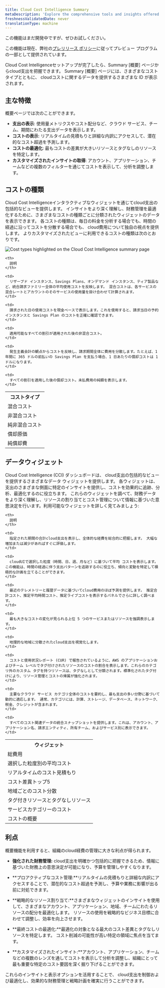 ```yaml
---
title: Cloud Cost Intelligence Summary
metaDescription: 'Explore the comprehensive tools and insights offered by Cloud Cost Intelligence to effectively monitor and analyze your cloud spending. Discover detailed views of your total, average, and real-time costs, top variances, and regional spreads. Learn how to categorize expenses by account, application, billing entity, owning team, and service for optimal financial management.'
freshnessValidatedDate: never
translationType: machine
---
```


<Callout title="プレビュー">
  この機能はまだ開発中ですが、ぜひお試しください。

  この機能は現在、弊社の[プレリリース ポリシー](/docs/licenses/license-information/referenced-policies/new-relic-pre-release-policy)に従ってプレビュー プログラムの一部として提供されています。
</Callout>

Cloud Cost Intelligenceセットアップが完了したら、Summary \[概要] ページからcloud支出を把握できます。 Summary \[概要] ページには、さまざまなコスト タイプとともに、 cloudコストに関するデータを提供するさまざまな ID が表示されます。

## 主な特徴

概要ページでは次のことができます。

* **支出の表示**: 使用量メトリクスやコスト配分など、クラウド サービス、チーム、期間にわたる支出データを表示します。
* **コストの表示**: リアルタイムの見積もりと詳細な内訳にアクセスして、潜在的なコスト超過を予測します。
* **コストの最適化**: 最もコストの差異が大きいリソースとタグなしのリソースを特定します。
* **カスタマイズされたインサイトの取得**: アカウント、アプリケーション、チームなどの複数のフィルターを通じてコストを表示して、分析を調整します。

## コストの種類

Cloud Cost Intelligenceインタラクティブなウィジェットを通じてcloud支出の包括的なビューを提供します。 インサイトをより深く理解し、財務管理を最適化するために、さまざまなコストの種類ごとに分類されたウィジェットのデータを表示できます。 各コストの種類は、毎日の料金を分析する場合でも、時間の経過に沿ってコストを分散する場合でも、 cloud費用について独自の視点を提供します。 よりカスタマイズされたビューに利用できるコストの種類は次のとおりです。

<img title="Cost types highlighted on the Cloud Cost Intelligence summary page" alt="Cost types highlighted on the Cloud Cost Intelligence summary page" src="/images/cci_cost_types.webp" />

<table>
  <tr>
    <th>
      コストタイプ
    </th>

    <th>
      説明
    </th>
  </tr>

  <tr>
    <td>
      混合コスト
    </td>

    <td>
      リザーブド インスタンス、Savings Plans、オンデマンド インスタンス、ティア製品など、統合請求ファミリー全体の平均使用コストを反映します。 混合コストは、各サービスの混合レートとアカウントのそのサービスの使用量を掛け合わせて計算されます。
    </td>
  </tr>

  <tr>
    <td>
      非混合コスト
    </td>

    <td>
      請求された日の使用コストを現金ベースで表示します。これを使用すると、請求当日の予約インスタンスと Savings Plan のコストを正確に確認できます。
    </td>
  </tr>

  <tr>
    <td>
      純非混合コスト
    </td>

    <td>
      適用可能なすべての割引が適用された後の非混合コスト。
    </td>
  </tr>

  <tr>
    <td>
      償却原価
    </td>

    <td>
      発生主義会計の観点からコストを反映し、請求期間全体に費用を分散します。たとえば、1 年間に 365 ドルの前払いの Savings Plan を支払う場合、1 日あたりの償却コストは 1 ドルになります。
    </td>
  </tr>

  <tr>
    <td>
      純償却費
    </td>

    <td>
      すべての割引を適用した後の償却コスト。未払費用の純額を表示します。
    </td>
  </tr>
</table>

## データウィジェット

Cloud Cost Intelligence (CCI) ダッシュボードは、 cloud支出の包括的なビューを提供するさまざまなデータ ウィジェットを提供します。 各ウィジェットは、支出のさまざまな側面に特定のインサイトを提供し、コストを効果的に追跡、分析、最適化するのに役立ちます。 これらのウィジェットを調べて、財務データをより深く理解し、リソースの割り当てとコスト管理について情報に基づいた意思決定を行います。利用可能なウィジェットを詳しく見てみましょう:

<table>
  <tr>
    <th>
      ウィジェット
    </th>

    <th>
      説明
    </th>
  </tr>

  <tr>
    <td>
      総費用
    </td>

    <td>
      指定された期間の合計cloud支出を表示し、全体的な経費を総合的に把握します。 大幅な増加または減少があればすぐに評価します。
    </td>
  </tr>

  <tr>
    <td>
      選択した粒度別の平均コスト
    </td>

    <td>
      cloudUIで選択した粒度（時間、日、週、月など）に基づいて平均 コストを表示します。この機能は、時間の経過に伴う支出パターンを追跡するのに役立ち、傾向と変動を特定して積極的な計画を立てることができます。
    </td>
  </tr>

  <tr>
    <td>
      リアルタイムのコスト見積もり
    </td>

    <td>
      最近のテレメトリーと履歴データに基づいてcloud費用のほぼ予測を提供します。 推定合計コスト、推定平均時間コスト、推定ライブコストを表示するパネルでさらに詳しく調べます。
    </td>
  </tr>

  <tr>
    <td>
      コスト差異トップ5
    </td>

    <td>
      最も大きなコストの変化が見られる上位 5 つのサービスまたはリソースを強調表示します。
    </td>
  </tr>

  <tr>
    <td>
      地域ごとのコスト分散
    </td>

    <td>
      地理的な地域に分散されたcloud支出を視覚化します。
    </td>
  </tr>

  <tr>
    <td>
      タグ付きリソースとタグなしリソース
    </td>

    <td>
      コストと使用状況レポート (CUR) で報告されているように、AWS のアプリケーションおよびチーム レベルでタグ付けされたリソースのコストの割合を表示します。これらのカテゴリ外のカスタム タグを持つリソースは、タグなしとして分類されます。標準化されたタグ付けにより、リソース管理とコストの帰属が強化されます。
    </td>
  </tr>

  <tr>
    <td>
      サービスカテゴリーのコスト
    </td>

    <td>
      主要なクラウド サービス カテゴリ全体のコストを要約し、最も支出の多い分野に基づいて動的に適応します。 通常、カテゴリには、計算、ストレージ、データベース、ネットワーク、税金、クレジットが含まれます。
    </td>
  </tr>

  <tr>
    <td>
      コストの概要
    </td>

    <td>
      すべてのコスト関連データの統合スナップショットを提供します。これは、アカウント、アプリケーション名、請求エンティティ、所有チーム、およびサービス別に表示できます。
    </td>
  </tr>
</table>

## 利点

概要機能を利用すると、組織のcloud経費の管理に大きな利点が得られます。

* **強化された財務管理:** cloud支出を明確かつ包括的に把握できるため、情報に基づいた財務上の意思決定が可能になり、予算を管理しやすくなります。

* **プロアクティブなコスト管理:**リアルタイムの見積もりと詳細な内訳にアクセスすることで、潜在的なコスト超過を予測し、予算や業務に影響が出る前に対処できます。

* **戦略的なリソース割り当て:**さまざまなウィジェットのインサイトを使用して、さまざまなアカウント、アプリケーション、地域、チームにわたるリソースの配分を最適化します。 リソースの使用を戦略的なビジネス目標に合わせて調整し、効率を向上させます。

* **最終コストの最適化:**最適化の対象となる最大のコスト差異とタグなしリソースを特定します。 コスト削減の可能性が高い特定の領域に焦点を当てます。

* **カスタマイズされたインサイト:**アカウント、アプリケーション、チームなどの複数のレンズを通してコストを表示して分析を調整し、組織にとって最も重要な特定のコスト要因を深く掘り下げることができます。

これらのインサイトと表示オプションを活用することで、 cloud支出を制御および最適化し、効果的な財務管理と戦略計画を確実に行うことができます。